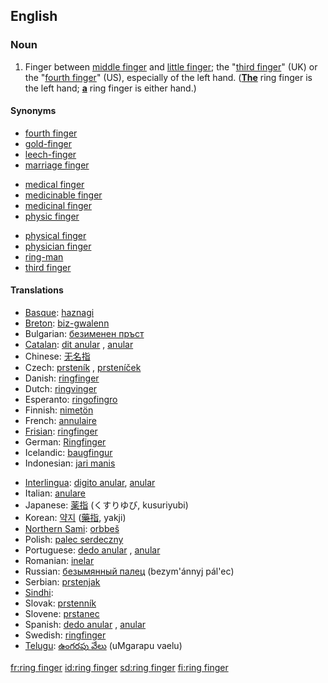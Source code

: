 ==English==

===Noun===
{{en-noun|sg=[[ring]] [[finger]]}}

# Finger between [[middle finger]] and [[little finger]]; the "[[third finger]]" (UK) or the "[[fourth finger]]" (US), especially of the left hand.  (<u>'''The'''</u> ring finger is the left hand; <u>'''a'''</u> ring finger is either hand.)

====Synonyms====
{{top3}}
* [[fourth finger]]
* [[gold-finger]]
* [[leech-finger]]
* [[marriage finger]]
{{mid3}}
* [[medical finger]]
* [[medicinable finger]]
* [[medicinal finger]]
* [[physic finger]]
{{mid3}}
* [[physical finger]]
* [[physician finger]]
* [[ring-man]]
* [[third finger]]
{{bottom}}

====Translations====
{{trans-top|finger between the middle finger and little finger}}
* [[Basque]]: [[haznagi]]
* [[Breton]]: [[biz-gwalenn]] {{m}}
* Bulgarian: [[безименен пръст]] {{m}}
* [[Catalan]]: [[dit anular]] {{m}}, [[anular]] {{m}}
* Chinese: [[无名指]]
* Czech: [[prsteník]] {{m}}, [[prsteníček]] {{m}}
* Danish: [[ringfinger]]
* Dutch: [[ringvinger]] {{m}}
* Esperanto: [[ringofingro]]
* Finnish: [[nimetön]]
* French: [[annulaire]] {{m}}
* [[Frisian]]: [[ringfinger]]
* German: [[Ringfinger]] {{m}}
* Icelandic: [[baugfingur]] {{m}}
* Indonesian: [[jari manis]]
{{trans-mid}}
* [[Interlingua]]: [[digito anular]], [[anular]]
* Italian: [[anulare]] {{m}}
* Japanese: [[薬指]] (くすりゆび, kusuriyubi)
* Korean: [[약지]] ([[藥指]], yakji)
* [[Northern Sami]]: [[orbbeš]]
* Polish: [[palec serdeczny]] {{m}}
* Portuguese: [[dedo anular]] {{m}}, [[anular]] {{m}}
* Romanian: [[inelar]] {{m}}
* Russian: [[безымянный палец]] (bezym'ánnyj pál'ec) {{m}}
* Serbian: [[prstenjak]] {{m}}
* [[Sindhi]]: {{SDchar|[[ٻاچَ]]}} {{f}}
* Slovak: [[prstenník]] {{m}}
* Slovene: [[prstanec]] {{m}}
* Spanish: [[dedo anular]] {{m}}, [[anular]] {{m}}
* Swedish: [[ringfinger#Swedish|ringfinger]] {{n}}
* [[Telugu]]: [[ఉంగరపు వేలు]] (uMgarapu vaelu)
{{trans-bottom}}

[[fr:ring finger]]
[[id:ring finger]]
[[sd:ring finger]]
[[fi:ring finger]]